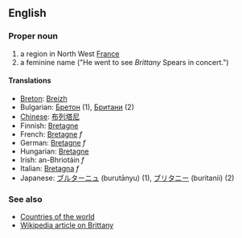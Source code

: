 ==English==

===Proper noun===

# a region in North West [[France]]
# a feminine name  ("He went to see ''Brittany'' Spears in concert.")

====Translations====
*[[Breton]]: [[Breizh]]
*Bulgarian: [[Бретон]] (1), [[Британи]] (2)
*[[Chinese]]: [[布列塔尼]]
*Finnish: [[Bretagne]]
*French: [[Bretagne]] ''f''
*German: [[Bretagne]] ''f''
*Hungarian: [[Bretagne]]
*Irish: an-Bhriotáin ''f''
*Italian: [[Bretagna]] ''f''
*Japanese: [[ブルターニュ]] (burutānyu) (1), [[ブリタニー]] (buritanii) (2)

===See also===
*[[Countries of the world]]
*[[en:Brittany|Wikipedia article on Brittany]]